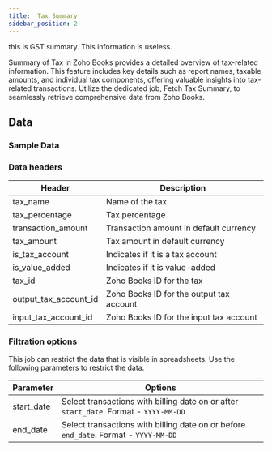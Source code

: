 ```yaml
---
title:  Tax Summary
sidebar_position: 2
---
```

this is GST summary. This information is useless. 

Summary of Tax in Zoho Books provides a detailed overview of tax-related information. This feature includes key details such as report names, taxable amounts, and individual tax components, offering valuable insights into tax-related transactions. Utilize the dedicated job, Fetch Tax Summary, to seamlessly retrieve comprehensive data from Zoho Books.

<AddJob
  template="gsheet_zoho_books_db_get_tax_summary"
/>


## Data

### Sample Data

<Gsheet
  src="https://docs.google.com/spreadsheets/d/1-gX-uq5YrTW-6gQJYM-mNXitEOfJLTiQCvPtV8CR1Yc/edit#gid=1105417384"
/>


### Data headers

| Header                   | Description                                          |
|--------------------------|------------------------------------------------------|
| tax_name                 | Name of the tax                                      |
| tax_percentage           | Tax percentage                                       |
| transaction_amount       | Transaction amount in default currency               |
| tax_amount               | Tax amount in default currency                       |
| is_tax_account           | Indicates if it is a tax account                     |
| is_value_added           | Indicates if it is value-added                       |
| tax_id                   | Zoho Books ID for the tax                            |
| output_tax_account_id    | Zoho Books ID for the output tax account             |
| input_tax_account_id     | Zoho Books ID for the input tax account              |


### Filtration options

This job can restrict the data that is visible in spreadsheets. Use the following parameters to restrict the data.

| Parameter | Options |
|----|----|
| start_date | Select transactions with billing date on or after `start_date`. Format - `YYYY-MM-DD` |
| end_date | Select transactions with billing date on or before `end_date`. Format - `YYYY-MM-DD` |

<!---
## Others

### Similar jobs

Similar sort of data can be achieved by using get accounting transaction job and filtering it by invoice type. 

### Reports that use this job

Here are some of the report templates that use this job: 
-->